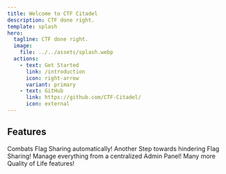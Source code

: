 ```yaml
---
title: Welcome to CTF Citadel
description: CTF done right.
template: splash
hero:
  tagline: CTF done right.
  image:
    file: ../../assets/splash.webp
  actions:
    - text: Get Started
      link: /introduction
      icon: right-arrow
      variant: primary
    - text: GitHub
      link: https://github.com/CTF-Citadel/
      icon: external
---
```



## Features

<CardGrid stagger>
    <Card title="Anti-Cheat" icon="error">
        Combats Flag Sharing automatically!
    </Card>
    <Card title="Dynamic Flags" icon="puzzle">
        Another Step towards hindering Flag Sharing!
    </Card>
    <Card title="Admin Panel" icon="setting">
        Manage everything from a centralized Admin Panel!
    </Card>
    <Card title="More" icon="rocket">
        Many more Quality of Life features!
    </Card>
</CardGrid>
